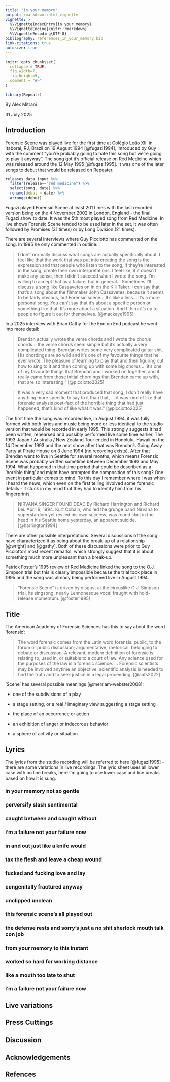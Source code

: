 ```yaml
---
title: "in your memory"
output: rmarkdown::html_vignette
vignette: >
  %\VignetteIndexEntry{in your memory}
  %\VignetteEngine{knitr::rmarkdown}
  %\VignetteEncoding{UTF-8}
bibliography: references_in_your_memory.bib
link-citations: true
autosize: true
---
```


```r
knitr::opts_chunk$set(
  collapse = TRUE,
  fig.width=7,
  fig.height=5,
  comment = "#>"
)
```

```r
library(Repeatr)
```

By Alex Mitrani

31 July 2025

## Introduction

Forensic Scene was played live for the first time at Colégio Leão XIII in Itaboraí, RJ, Brazil on 19 August 1994 [@fugazi1994], introduced by Guy with the comment "you're probably going to hate this song but we're going to play it anyway". The song got it's official release on Red Medicine which was released around the 12 May 1995 [@fugazi1995]. It was one of the later songs to debut that would be released on Repeater.

```r
releases_data_input %>%
  filter(release=="red medicine") %>%
  select(song, date) %>%
  rename(debut = date) %>%
  arrange(debut)

```

Fugazi played Forensic Scene at least 201 times with the last recorded version being on the 4 November 2002 in London, England - the final Fugazi show to date. It was the 5th most played song from Red Medicine. In live shows Forensic Scene tended to be used later in the set, it was often followed by Promises (31 times) or by Long Division (21 times).

There are several interviews where Guy Picciotto has commented on the song. In 1995 he only commented in outline:

> I don’t normally discuss what songs are actually specifically about. I feel like that the work that was put into creating the song is the expression and that people who listen to the song, if they’re interested in the song, create their own interpretations. I feel like, if it doesn’t make any sense, then I didn’t succeed when I wrote the song. I’m willing to accept that as a failure, but in general… Sometimes I’ll discuss a song like Cassavetes on In on the Kill Taker. I can say that that’s a song about the filmmaker John Cassavetes, because it seems to be fairly obvious, but Forensic scene… It’s like a less… It’s a more personal song. You can’t say that it’s about a specific person or something like that. It’s more about a situation. And I think it’s up to people to figure it out for themselves. [@mackaye1995]

In a 2025 interview with Brian Gathy for the End on End podcast he went into more detail:

> Brendan actually wrote the verse chords and I wrote the chorus chords... the verse chords seem simple but it's actually a very complicated thing. Brendan writes some very complicated guitar shit. His chordings are so wild and it's one of my favourite things that he ever wrote. The pleasure of learning to play that and then figuring out how to sing to it and then coming up with some big chorus ... it's one of my favourite things that Brendan and I worked on together, and it really came from those initial chordings that Brendan came up with, that are so interesting." [@picciotto2025]

> It was a very sad moment that produced that song, I don't really have anything more specific to say to it than that, ... it was kind of like that forensic analysis post-fact of the horrible thing that had just happened, that's kind of like what it was." [@picciotto2025]

The first time the song was recorded live, in August 1994, it was fully formed with both lyrics and music being more or less identical to the studio version that would be recorded in early 1995. This strongly suggests it had been written, rehearsed and possibly performed live some time earlier. The 1993 Japan / Australia / New Zealand Tour ended in Honolulu, Hawaii on the 14 December 1993 and the next show after that was Brendan's Going Away Party at Pirate House on 3 June 1994 (no recording exists). After that Brendan went to live in Seattle for several months, which means Forensic Scene was probably written sometime between December 1993 and May 1994. What happened in that time period that could be described as a 'horrible thing' and might have prompted the composition of this song? One event in particular comes to mind. To this day I remember where I was when I heard the news, which even on the first telling involved some forensic details - it stuck in my mind that they had to identify him from his fingerprints.

> NIRVANA SINGER FOUND DEAD By Richard Harrington and Richard Lei. April 9, 1994. Kurt Cobain, who led the grunge band Nirvana to superstardom yet reviled his own success, was found shot in the head in his Seattle home yesterday, an apparent suicide. [@harrington1994]

There are other possible interpretations. Several discussions of the song have characterized it as being about the break-up of a relationship [@wright] and [@gathy]. Both of these discussions were prior to Guy Picciotto's most recent remarks, which strongly suggest that it is about something much more unpleasant than a break-up.

Patrick Foster's 1995 review of Red Medicine linked the song to the O.J. Simpson trial but this is clearly impossible because the trial took place in 1995 and the song was already being performed live in August 1994.

> “Forensic Scene” is driven by disgust at the circuslike O.J. Simpson trial, its singsong, nearly Lennonesque vocal fraught with hold-release momentum. [@foster1995]

## Title

The American Academy of Forensic Sciences has this to say about the word 'forensic':

> The word forensic comes from the Latin word forensis: public, to the forum or public discussion; argumentative, rhetorical, belonging to debate or discussion. A relevant, modern definition of forensic is: relating to, used in, or suitable to a court of law. Any science used for the purposes of the law is a forensic science. ... Forensic scientists may be involved anytime an objective, scientific analysis is needed to find the truth and to seek justice in a legal proceeding. [@aafs2022]

'Scene' has several possible meanings [@merriam-webster2008]:

-   one of the subdivisions of a play

-   a stage setting, or a real / imaginary view suggesting a stage setting

-   the place of an occurrence or action

-   an exhibition of anger or indecorous behavior

-   a sphere of activity or situation

## Lyrics

The lyrics from the studio recording will be referred to here [@fugazi1995] - there are some variations in live recordings. The lyric sheet uses all lower case with no line breaks, here I'm going to use lower case and line breaks based on how it is sung.

### in your memory not so gentle

### perversify slash sentimental

### caught between and caught without

### i'm a failure not your failure now

### in and out just like a knife would

### tax the flesh and leave a cheap wound

### fucked and fucking love and lay

### congenitally fractured anyway

### unclipped unclean

### this forensic scene's all played out

### the defense rests and sorry's just a no shit sherlock mouth talk con job

### from your memory to this instant

### worked so hard for working distance

### like a mouth too late to shut

### i'm a failure not your failure now

## Live variations

## Press Cuttings

## Discussion

## Acknowledgements

## Refences
